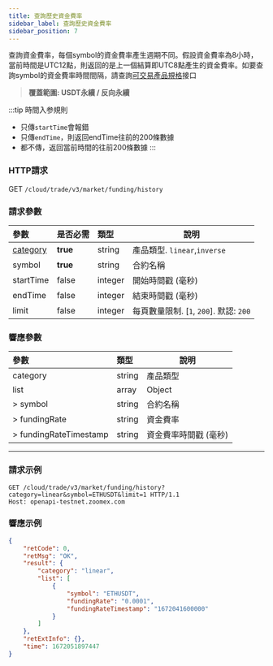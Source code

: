 ```yaml
---
title: 查詢歷史資金費率
sidebar_label: 查詢歷史資金費率
sidebar_position: 7
---
```


查詢資金費率，每個symbol的資金費率產生週期不同。假設資金費率為8小時，當前時間是UTC12點，則返回的是上一個結算即UTC8點產生的資金費率。如要查詢symbol的資金費率時間間隔，請查詢[可交易產品規格](instrument#)接口
> **覆蓋範圍: USDT永續 / 反向永續**

:::tip 時間入参規則
- 只傳`startTime`會報錯
- 只傳`endTime`，則返回endTime往前的200條數據
- 都不傳，返回當前時間的往前200條數據
:::

### HTTP請求
GET `/cloud/trade/v3/market/funding/history`

### 請求參數
| 參數 | 是否必需 | 類型 | 說明|
|:----- |:-------|:-----|------ |
|[category](../enum#category) |**true** |string |產品類型. `linear`,`inverse`|
|symbol |**true**|string |合約名稱|
|startTime |false |integer |開始時間戳 (毫秒)|
|endTime |false |integer |結束時間戳 (毫秒)|
|limit |false |integer |每頁數量限制. [`1`, `200`]. 默認: `200`|

### 響應參數
| 參數 | 類型 | 說明|
|:----- |:-----|----- |
|category |string |產品類型|
|list |array |Object |
|> symbol |string |合約名稱 |
|> fundingRate |string |資金費率 |
|> fundingRateTimestamp |string |資金費率時間戳 (毫秒) |


---

### 請求示例

```shell
GET /cloud/trade/v3/market/funding/history?category=linear&symbol=ETHUSDT&limit=1 HTTP/1.1
Host: openapi-testnet.zoomex.com
```

### 響應示例

```json
{
    "retCode": 0,
    "retMsg": "OK",
    "result": {
        "category": "linear",
        "list": [
            {
                "symbol": "ETHUSDT",
                "fundingRate": "0.0001",
                "fundingRateTimestamp": "1672041600000"
            }
        ]
    },
    "retExtInfo": {},
    "time": 1672051897447
}
```
